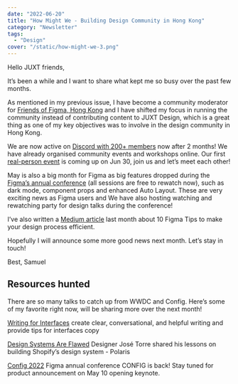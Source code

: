 ```yaml
---
date: "2022-06-20"
title: "How Might We - Building Design Community in Hong Kong"
category: "Newsletter"
tags:
  - "Design"
cover: "/static/how-might-we-3.png"
---
```



Hello JUXT friends,

It’s been a while and I want to share what kept me so busy over the past few months.

As mentioned in my previous issue, I have become a community moderator for [Friends of Figma, Hong Kong](https://friends.figma.com/hong-kong/) and I have shifted my focus in running the community instead of contributing content to JUXT Design, which is a great thing as one of my key objectives was to involve in the design community in Hong Kong.

We are now active on [Discord with 200+ members](https://discord.com/invite/GAsmtRps6G) now after 2 months! We have already organised community events and workshops online. Our first [real-person event](https://friends.figma.com/events/details/figma-hong-kong-presents-fof-hk-summer-party/) is coming up on Jun 30, join us and let’s meet each other!


May is also a big month for Figma as big features dropped during the [Figma’s annual conference](https://config.figma.com/events/figma-config-2022/agenda) (all sessions are free to rewatch now), such as dark mode, component props and enhanced Auto Layout. These are very exciting news as Figma users and We have also hosting watching and rewatching party for design talks during the conference!

I’ve also written a [Medium article](https://medium.com/friends-of-figma-hong-kong/10%E5%80%8B%E4%BD%BF%E7%94%A8-figma-%E5%BF%83%E5%BE%97-%E8%AE%93%E4%BD%A0%E7%9A%84%E8%A8%AD%E8%A8%88%E4%BA%8B%E5%8D%8A%E5%8A%9F%E5%80%8D-9eba59bafca6) last month about 10 Figma Tips to make your design process efficient.


Hopefully I will announce some more good news next month. Let’s stay in touch!

Best,
Samuel

## Resources hunted
There are so many talks to catch up from WWDC and Config. Here’s some of my favorite right now, will be sharing more over the next month!

[Writing for Interfaces](https://juxtdesign.cc/resources/writing-for-interfaces/)
create clear, conversational, and helpful writing and provide tips for interfaces copy

[Design Systems Are Flawed](https://juxtdesign.cc/resources/design-systems-are-flawed/)
Designer José Torre shared his lessons on building Shopify’s design system - Polaris

[Config 2022](https://juxtdesign.cc/resources/config-2022/)
Figma annual conference CONFIG is back! Stay tuned for product announcement on May 10 opening keynote.
